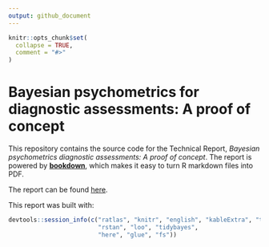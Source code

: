 ```yaml
---
output: github_document
---
```


<!-- README.md is generated from README.Rmd. Please edit that file -->

```r
knitr::opts_chunk$set(
  collapse = TRUE,
  comment = "#>"
)
```

# Bayesian psychometrics for diagnostic assessments: A proof of concept

This repository contains the source code for the Technical Report, *Bayesian psychometrics diagnostic assessments: A proof of concept*. The report is powered by [**bookdown**](https://bookdown.org), which makes it easy to turn R markdown files into PDF.

The report can be found [here](https://dynamiclearningmaps.org/sites/default/files/documents/publication/Bayes_Proof_Concept_2019.pdf).

This report was built with:

```r
devtools::session_info(c("ratlas", "knitr", "english", "kableExtra", "tidyverse",
                         "rstan", "loo", "tidybayes",
                         "here", "glue", "fs"))
```

